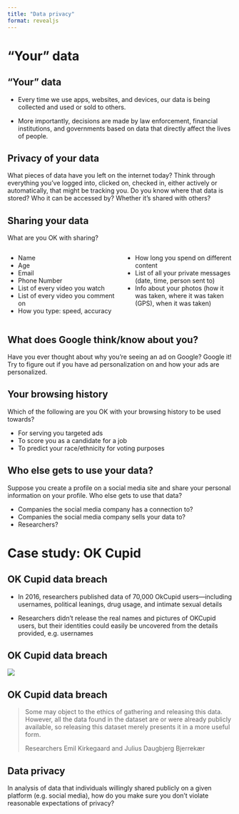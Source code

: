 ```yaml
---
title: "Data privacy"
format: revealjs
---
```


# "Your" data

## "Your" data

-   Every time we use apps, websites, and devices, our data is being collected and used or sold to others.

-   More importantly, decisions are made by law enforcement, financial institutions, and governments based on data that directly affect the lives of people.

## Privacy of your data

::: task
What pieces of data have you left on the internet today?
Think through everything you've logged into, clicked on, checked in, either actively or automatically, that might be tracking you.
Do you know where that data is stored?
Who it can be accessed by?
Whether it's shared with others?
:::

## Sharing your data

::: task
What are you OK with sharing?
:::

::::::: columns
:::: {.column width="35%"}
::: incremental
-   Name
-   Age
-   Email
-   Phone Number
-   List of every video you watch
-   List of every video you comment on
-   How you type: speed, accuracy
:::
::::

:::: {.column width="35%"}
::: incremental
-   How long you spend on different content
-   List of all your private messages (date, time, person sent to)
-   Info about your photos (how it was taken, where it was taken (GPS), when it was taken)
:::
::::
:::::::

## What does Google think/know about you?

::: task
Have you ever thought about why you're seeing an ad on Google?
Google it!
Try to figure out if you have ad personalization on and how your ads are personalized.
:::

## Your browsing history

::: task
Which of the following are you OK with your browsing history to be used towards?
:::

::: incremental
-   For serving you targeted ads
-   To score you as a candidate for a job
-   To predict your race/ethnicity for voting purposes
:::

## Who else gets to use your data?

::: task
Suppose you create a profile on a social media site and share your personal information on your profile.
Who else gets to use that data?
:::

::: incremental
-   Companies the social media company has a connection to?
-   Companies the social media company sells your data to?
-   Researchers?
:::

# Case study: OK Cupid

## OK Cupid data breach

-   In 2016, researchers published data of 70,000 OkCupid users—including usernames, political leanings, drug usage, and intimate sexual details

-   Researchers didn't release the real names and pictures of OKCupid users, but their identities could easily be uncovered from the details provided, e.g. usernames

## OK Cupid data breach

![](images/okcupid-tweet.png)

## OK Cupid data breach

> Some may object to the ethics of gathering and releasing this data.
> However, all the data found in the dataset are or were already publicly available, so releasing this dataset merely presents it in a more useful form.
>
> Researchers Emil Kirkegaard and Julius Daugbjerg Bjerrekær

## Data privacy

::: task
In analysis of data that individuals willingly shared publicly on a given platform (e.g. social media), how do you make sure you don't violate reasonable expectations of privacy?
:::
